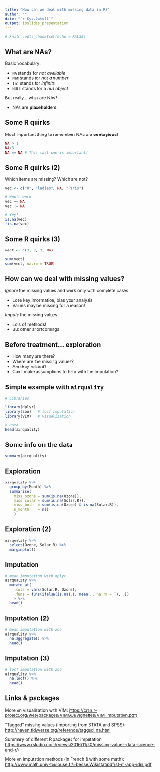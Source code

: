 ```yaml
---
title: "How can we deal with missing data in R?"
author: ""
date: "`r Sys.Date()`"
output: ioslides_presentation
---
```


```r
# knitr::opts_chunk$set(echo = FALSE)
```

## What are NAs?

Basic vocabulary:

* `NA` stands for *not available*
* `NaN` stands for *not a number*
* `Inf` stands for *infinite*
* `NULL` stands for a *null object* 

But really... what are NAs?

* NAs are **placeholders**

## Some R quirks

Most important thing to remember: NAs are **contagious**!

```r
NA > 1
NA/3
NA == NA # This last one is important!
```

## Some R quirks (2)

Which items are missing? Which are not?
```r
vec <- c("R", "ladies", NA, "Paris")

# Won't work
vec == NA 
vec != NA
```

```r
# Yey!
is.na(vec)
!is.na(vec)
```

## Some R quirks (3)

```r
vect <- c(2, 2, 2, NA)

sum(vect)
sum(vect, na.rm = TRUE)
```


## How can we deal with missing values?

*Ignore* the missing values and work only with complete cases

* Lose key information, bias your analysis
* Values may be missing for a reason!
  
*Impute* the missing values

* Lots of methods!
* But other shortcomings

## Before treatment... exploration

  * How many are there?
  * Where are the missing values?
  * Are they related?
  * Can I make assumptions to help with the imputation?
  
## Simple example with `airquality`

```r
# Libraries

library(dplyr)
library(zoo)   # locf imputation
library(VIM)   # visualization

# Data
head(airquality)
```

## Some info on the data

```r
summary(airquality)
```

## Exploration

```r
airquality %>% 
  group_by(Month) %>% 
  summarise(
    miss_ozone = sum(is.na(Ozone)), 
    miss_solar = sum(is.na(Solar.R)),
    miss_both  = sum(is.na(Ozone) & is.na(Solar.R)), 
    n_month    = n()
    )
```

## Exploration (2)

```r
airquality %>% 
  select(Ozone, Solar.R) %>% 
  marginplot()
```

## Imputation

```r
# mean imputation with dplyr
airquality %>% 
  mutate_at(
    .cols = vars(Solar.R, Ozone),
    .funs = funs(ifelse(is.na(.), mean(., na.rm = T), .))
    ) %>% 
  head()
```

## Imputation (2)

```r
# mean imputation with zoo
airquality %>% 
  na.aggregate() %>% 
  head()
```

## Imputation (3)

```r
# locf imputation with zoo
airquality %>% 
  na.locf() %>% 
  head()
```


## Links & packages

More on visualization with VIM:
<https://cran.r-project.org/web/packages/VIMGUI/vignettes/VIM-Imputation.pdf)>

"Tagged" missing values (importing from STATA and SPSS):
<http://haven.tidyverse.org/reference/tagged_na.html>

Summary of different R packages for imputation
<https://www.rstudio.com/rviews/2016/11/30/missing-values-data-science-and-r/)>

More on imputation methods (in French & with some math): 
<http://www.math.univ-toulouse.fr/~besse/Wikistat/pdf/st-m-app-idm.pdf>